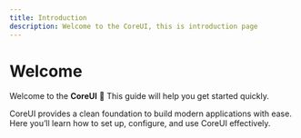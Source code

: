 ```yaml
---
title: Introduction
description: Welcome to the CoreUI, this is introduction page
---
```


# Welcome
Welcome to the **CoreUI** 👋
This guide will help you get started quickly.

CoreUI provides a clean foundation to build modern applications with ease.
Here you’ll learn how to set up, configure, and use CoreUI effectively.